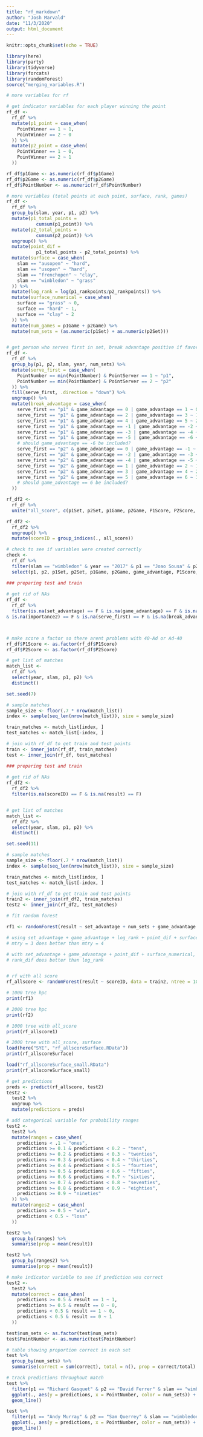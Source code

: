 ```yaml
---
title: "rf_markdown"
author: "Josh Marvald"
date: "11/3/2020"
output: html_document
---
```


```r
knitr::opts_chunk$set(echo = TRUE)
```

```r
library(here)
library(party)
library(tidyverse)
library(forcats)
library(randomForest)
source("merging_variables.R")
```


```r
# more variables for rf

# get indicator variables for each player winning the point
rf_df <-
  rf_df %>%
  mutate(p1_point = case_when(
    PointWinner == 1 ~ 1,
    PointWinner == 2 ~ 0
  )) %>%
  mutate(p2_point = case_when(
    PointWinner == 1 ~ 0,
    PointWinner == 2 ~ 1
  ))

rf_df$p1Game <- as.numeric(rf_df$p1Game)
rf_df$p2Game <- as.numeric(rf_df$p2Game)
rf_df$PointNumber <- as.numeric(rf_df$PointNumber)

# more variables (total points at each point, surface, rank, games)
rf_df <-
  rf_df %>%
  group_by(slam, year, p1, p2) %>%
  mutate(p1_total_points = 
           cumsum(p1_point)) %>%
  mutate(p2_total_points = 
           cumsum(p2_point)) %>%
  ungroup() %>%
  mutate(point_dif = 
           p1_total_points - p2_total_points) %>%
  mutate(surface = case_when(
    slam == "ausopen" ~ "hard",
    slam == "usopen" ~ "hard",
    slam == "frenchopen" ~ "clay",
    slam == "wimbledon" ~ "grass"
  )) %>%
  mutate(log_rank = log(p1_rankpoints/p2_rankpoints)) %>%
  mutate(surface_numerical = case_when(
    surface == "grass" ~ 0,
    surface == "hard" ~ 1,
    surface == "clay" ~ 2
  )) %>%
  mutate(num_games = p1Game + p2Game) %>%
  mutate(num_sets = (as.numeric(p1Set) + as.numeric(p2Set)))


# get person who serves first in set, break advantage positive if favors p1, negative if favors p2
rf_df <-
  rf_df %>%
  group_by(p1, p2, slam, year, num_sets) %>%
  mutate(serve_first = case_when(
    PointNumber == min(PointNumber) & PointServer == 1 ~ "p1",
    PointNumber == min(PointNumber) & PointServer == 2 ~ "p2"
  )) %>%
  fill(serve_first, .direction = "down") %>%
  ungroup() %>%
  mutate(break_advantage = case_when(
    serve_first == "p1" & game_advantage == 0 | game_advantage == 1 ~ 0, # on serve
    serve_first == "p1" & game_advantage == 2 | game_advantage == 3 ~ 1, # p1 holds, breaks, (holds)
    serve_first == "p1" & game_advantage == 4 | game_advantage == 5 ~ 2, # p1 holds, breaks, holds, breaks, (holds)
    serve_first == "p1" & game_advantage == -1 | game_advantage == -2 ~ -1, # p1 broken, (p2 holds)
    serve_first == "p1" & game_advantage == -3 | game_advantage == -4 ~ -2, # p1 broken, p2 holds, p1 broken, (p2 holds)
    serve_first == "p1" & game_advantage == -5 | game_advantage == -6 ~ -3, # p1 broken, p2 holds, p1 broken, p2 holds, p1 broken, (p2 holds)
    # should game_advantage == -6 be included?
    serve_first == "p2" & game_advantage == 0 | game_advantage == -1 ~ 0, # on serve
    serve_first == "p2" & game_advantage == -2 | game_advantage == -3 ~ -1, # p2 holds, breaks, (holds)
    serve_first == "p2" & game_advantage == -4 | game_advantage == -5 ~ -2, # p2 holds, breaks, holds, breaks, (holds)
    serve_first == "p2" & game_advantage == 1 | game_advantage == 2 ~ 1, # p2 broken, (p1 holds)
    serve_first == "p2" & game_advantage == 3 | game_advantage == 4 ~ 2, # p2 broken, p1 holds, p2 broken, (p1 holds)
    serve_first == "p2" & game_advantage == 5 | game_advantage == 6 ~ 3, # p2 broken, p1 holds, p2 broken, p1 holds, p2 broken, (p1 holds)
    # should game_advantage == 6 be included?
  ))

rf_df2 <-
  rf_df %>%
  unite("all_score", c(p1Set, p2Set, p1Game, p2Game, P1Score, P2Score, surface_numerical), sep = "-") 

rf_df2 <-
  rf_df2 %>%
  ungroup() %>%
  mutate(scoreID = group_indices(., all_score))
```


```r
# check to see if variables were created correctly
check <-
  rf_df %>%
  filter(slam == "wimbledon" & year == "2017" & p1 == "Joao Sousa" & p2 == "Dustin Brown") %>%
  select(p1, p2, p1Set, p2Set, p1Game, p2Game, game_advantage, P1Score, P2Score, serve_first, break_advantage, PointNumber )
```


```r
### preparing test and train
  
# get rid of NAs
rf_df <-
  rf_df %>%
  filter(is.na(set_advantage) == F & is.na(game_advantage) == F & is.na(P1Score) == F & is.na(P2Score) == F & is.na(rank_dif) == F & is.na(result) == F & is.na(point_dif) == F & is.na(surface) == F & is.na(surface_numerical) == F & is.na(log_rank) == F 
& is.na(importance2) == F & is.na(serve_first) == F & is.na(break_advantage) == F)



# make score a factor so there arent problems with 40-Ad or Ad-40
rf_df$P1Score <- as.factor(rf_df$P1Score)
rf_df$P2Score <- as.factor(rf_df$P2Score)

# get list of matches
match_list <-
  rf_df %>%
  select(year, slam, p1, p2) %>%
  distinct()

set.seed(7)

# sample matches
sample_size <- floor(.7 * nrow(match_list))
index <- sample(seq_len(nrow(match_list)), size = sample_size)

train_matches <- match_list[index, ]
test_matches <- match_list[-index, ]

# join with rf_df to get train and test points
train <- inner_join(rf_df, train_matches)
test <- inner_join(rf_df, test_matches)
```


```r
### preparing test and train
  
# get rid of NAs
rf_df2 <-
  rf_df2 %>%
  filter(is.na(scoreID) == F & is.na(result) == F)


# get list of matches
match_list <-
  rf_df2 %>%
  select(year, slam, p1, p2) %>%
  distinct()

set.seed(11)

# sample matches
sample_size <- floor(.7 * nrow(match_list))
index <- sample(seq_len(nrow(match_list)), size = sample_size)

train_matches <- match_list[index, ]
test_matches <- match_list[-index, ]

# join with rf_df to get train and test points
train2 <- inner_join(rf_df2, train_matches)
test2 <- inner_join(rf_df2, test_matches)
```


```r
# fit random forest

rf1 <- randomForest(result ~ set_advantage + num_sets + game_advantage + num_games + break_advantage + point_dif + surface_numerical, data = train, ntree = 50, mtry = 5, importance = T)

# using set_advantage + game_advantage + log_rank + point_dif + surface_numerical
# mtry = 3 does better than mtry = 4

# with set_advantage + game_advantage + point_dif + surface_numerical, mtry = 3 (3 better than 4 as well)
# rank_dif does better than log_rank


# rf with all score
rf_allscore <- randomForest(result ~ scoreID, data = train2, ntree = 100, mtry = 1, importance = T)
```


```r
# 1000 tree hpc
print(rf1)

# 2000 tree hpc
print(rf2)

# 1000 tree with all_score
print(rf_allscore1)

# 2000 tree with all_score, surface
load(here("SYE", "rf_allscoreSurface.RData"))
print(rf_allscoreSurface)

load("rf_allscoreSurface_small.RData")
print(rf_allscoreSurface_small)
```


```r
# get predictions
preds <- predict(rf_allscore, test2)
test2 <- 
  test2 %>%
  ungroup %>%
  mutate(predictions = preds) 

```


```r
# add categorical variable for probability ranges
test2 <-
  test2 %>%
  mutate(ranges = case_when(
    predictions < .1 ~ "ones",
    predictions >= 0.1 & predictions < 0.2 ~ "tens",
    predictions >= 0.2 & predictions < 0.3 ~ "twenties",
    predictions >= 0.3 & predictions < 0.4 ~ "thirties", 
    predictions >= 0.4 & predictions < 0.5 ~ "fourties",
    predictions >= 0.5 & predictions < 0.6 ~ "fifties",
    predictions >= 0.6 & predictions < 0.7 ~ "sixties",
    predictions >= 0.7 & predictions < 0.8 ~ "seventies",
    predictions >= 0.8 & predictions < 0.9 ~ "eighties",
    predictions >= 0.9 ~ "nineties"
  )) %>%
  mutate(ranges2 = case_when(
    predictions >= 0.5 ~ "win",
    predictions < 0.5 ~ "loss"
  ))

test2 %>%
  group_by(ranges) %>%
  summarise(prop = mean(result))

test2 %>%
  group_by(ranges2) %>%
  summarise(prop = mean(result))

# make indicator variable to see if prediction was correct
test2 <- 
  test2 %>%
  mutate(correct = case_when(
    predictions >= 0.5 & result == 1 ~ 1,
    predictions >= 0.5 & result == 0 ~ 0,
    predictions < 0.5 & result == 1 ~ 0,
    predictions < 0.5 & result == 0 ~ 1
  )) 
```


```r
test$num_sets <- as.factor(test$num_sets)
test$PointNumber <- as.numeric(test$PointNumber)

# table showing proportion correct in each set
test %>%
  group_by(num_sets) %>%
  summarise(correct = sum(correct), total = n(), prop = correct/total)

# track predictions throughout match 
test %>% 
  filter(p1 == "Richard Gasquet" & p2 == "David Ferrer" & slam == "wimbledon" & year == "2017") %>%
  ggplot(., aes(y = predictions, x = PointNumber, color = num_sets)) +
  geom_line()

test %>% 
  filter(p1 == "Andy Murray" & p2 == "Sam Querrey" & slam == "wimbledon" & year == "2017") %>%
  ggplot(., aes(y = predictions, x = PointNumber, color = num_sets)) +
  geom_line()
```



